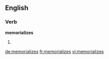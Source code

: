 ==English==

===Verb===
'''memorializes'''

# {{US}} {{third-person singular of|[[memorialize]]}}

[[de:memorializes]]
[[fr:memorializes]]
[[vi:memorializes]]